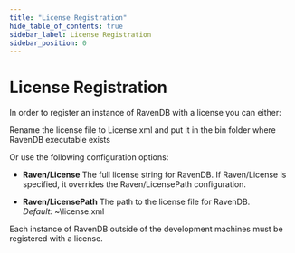 ```yaml
---
title: "License Registration"
hide_table_of_contents: true
sidebar_label: License Registration
sidebar_position: 0
---
```



# License Registration

In order to register an instance of RavenDB with a license you can either: 

Rename the license file to License.xml and put it in the bin folder where RavenDB executable exists

Or use the following configuration options:

* **Raven/License**
	The full license string for RavenDB. If Raven/License is specified, it overrides the Raven/LicensePath configuration.

* **Raven/LicensePath**
	The path to the license file for RavenDB.   
	_Default:_ ~\license.xml

<Admonition type="note" title="">
Each instance of RavenDB outside of the development machines must be registered with a license.
</Admonition>
